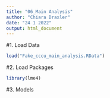 ```yaml
---
title: "06_Main Analysis"
author: "Chiara Draxler"
date: "24 1 2022"
output: html_document
---
```


#1. Load Data
```r

load("Fake_cccu_main_analysis.RData")
```


#2. Load Packages
```r
library(lme4)
```

#3. Models

